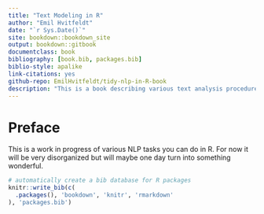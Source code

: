 ```yaml
--- 
title: "Text Modeling in R"
author: "Emil Hvitfeldt"
date: "`r Sys.Date()`"
site: bookdown::bookdown_site
output: bookdown::gitbook
documentclass: book
bibliography: [book.bib, packages.bib]
biblio-style: apalike
link-citations: yes
github-repo: EmilHvitfeldt/tidy-nlp-in-R-book
description: "This is a book describing various text analysis procedures done in R"
---
```


# Preface

This is a work in progress of various NLP tasks you can do in R. For now it will be very disorganized but will maybe one day turn into something wonderful.

```r
# automatically create a bib database for R packages
knitr::write_bib(c(
  .packages(), 'bookdown', 'knitr', 'rmarkdown'
), 'packages.bib')
```

